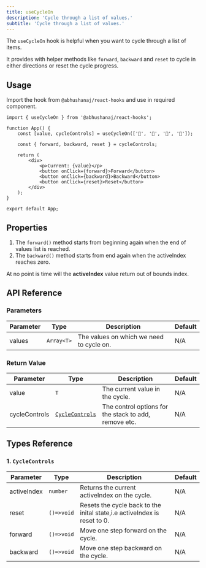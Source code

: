 ```yaml
---
title: useCycleOn
description: 'Cycle through a list of values.'
subtitle: 'Cycle through a list of values.'
---
```



The `useCycleOn` hook is helpful when you want to cycle through a list of items.

It provides with helper methods like `forward`, `backward` and `reset` to cycle in either directions or reset the cycle progress.

<DemoWrapper title="useCycleOn">
	<Example client:load />
</DemoWrapper>

## Usage

Import the hook from `@abhushanaj/react-hooks` and use in required component.

```tsx title="./src/App.tsx" ins={1,4,6}  mark="useCycleOn"
import { useCycleOn } from '@abhushanaj/react-hooks';

function App() {
	const [value, cycleControls] = useCycleOn(['🍎', '🍌', '🍐', '🍑']);

	const { forward, backward, reset } = cycleControls;

	return (
		<div>
			<p>Current: {value}</p>
			<button onClick={forward}>Forward</button>
			<button onClick={backward}>Backward</button>
			<button onClick={reset}>Reset</button>
		</div>
	);
}

export default App;
```

## Properties

1. The `forward()` method starts from beginning again when the end of values list is reached.
1. The `backward()` method starts from end again when the activeIndex reaches zero.

At no point is time will the **activeIndex** value return out of bounds index.

## API Reference

### Parameters

| Parameter | Type       | Description                              | Default |
| --------- | ---------- | ---------------------------------------- | ------- |
| values    | `Array<T>` | The values on which we need to cycle on. | N/A     |

### Return Value

| Parameter     | Type                                | Description                                           | Default |
| ------------- | ----------------------------------- | ----------------------------------------------------- | ------- |
| value         | `T`                                 | The current value in the cycle.                       | N/A     |
| cycleControls | [`CycleControls`](#1-cyclecontrols) | The control options for the stack to add, remove etc. | N/A     |

## Types Reference

### 1. `CycleControls`

| Parameter   | Type       | Description                                                              | Default |
| ----------- | ---------- | ------------------------------------------------------------------------ | ------- |
| activeIndex | `number`   | Returns the current activeIndex on the cycle.                            | N/A     |
| reset       | `()=>void` | Resets the cycle back to the inital state,i.e activeIndex is reset to 0. | N/A     |
| forward     | `()=>void` | Move one step forward on the cycle.                                      | N/A     |
| backward    | `()=>void` | Move one step backward on the cycle.                                     | N/A     |
